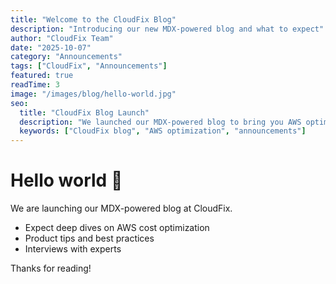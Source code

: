 ```yaml
---
title: "Welcome to the CloudFix Blog"
description: "Introducing our new MDX-powered blog and what to expect"
author: "CloudFix Team"
date: "2025-10-07"
category: "Announcements"
tags: ["CloudFix", "Announcements"]
featured: true
readTime: 3
image: "/images/blog/hello-world.jpg"
seo:
  title: "CloudFix Blog Launch"
  description: "We launched our MDX-powered blog to bring you AWS optimization insights."
  keywords: ["CloudFix blog", "AWS optimization", "announcements"]
---
```


# Hello world 👋

We are launching our MDX-powered blog at CloudFix.

- Expect deep dives on AWS cost optimization
- Product tips and best practices
- Interviews with experts

Thanks for reading!

